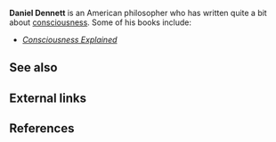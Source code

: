 '''Daniel Dennett''' is an American philosopher who has written quite a bit about [[consciousness]]. Some of his books include:

* ''[[Consciousness Explained]]''

==See also==

==External links==

==References==

{{Reflist|30em}}
